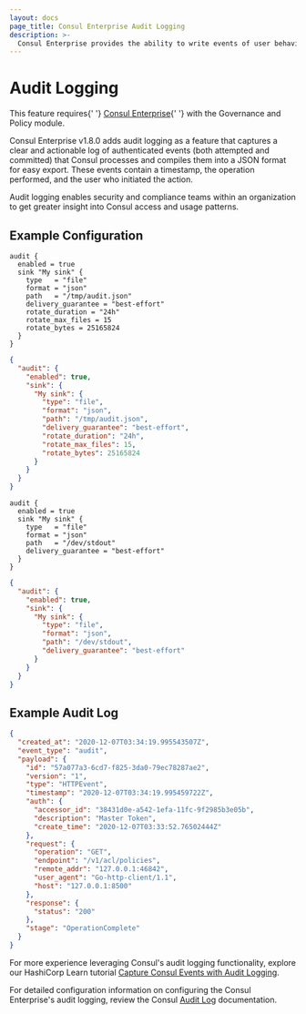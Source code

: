```yaml
---
layout: docs
page_title: Consul Enterprise Audit Logging
description: >-
  Consul Enterprise provides the ability to write events of user behavior with Consul’s API so operations and security users can perform legal compliance auditing.
---
```


# Audit Logging

<EnterpriseAlert>
  This feature requires{' '}
  <a href="https://www.hashicorp.com/products/consul/">Consul Enterprise</a>{' '}
  with the Governance and Policy module.
</EnterpriseAlert>

Consul Enterprise v1.8.0 adds audit logging as a feature that captures a clear and
actionable log of authenticated events (both attempted and committed) that Consul
processes and compiles them into a JSON format for easy export. These events contain
a timestamp, the operation performed, and the user who initiated the action.

Audit logging enables security and compliance teams within an organization to get
greater insight into Consul access and usage patterns.

## Example Configuration

<Tabs>
<Tab heading="Log to file">

<Tabs>
<Tab heading="HCL">

```hcl
audit {
  enabled = true
  sink "My sink" {
    type   = "file"
    format = "json"
    path   = "/tmp/audit.json"
    delivery_guarantee = "best-effort"
    rotate_duration = "24h"
    rotate_max_files = 15
    rotate_bytes = 25165824
  }
}
```
</Tab>
<Tab heading="JSON">

```json
{
  "audit": {
    "enabled": true,
    "sink": {
      "My sink": {
        "type": "file",
        "format": "json",
        "path": "/tmp/audit.json",
        "delivery_guarantee": "best-effort",
        "rotate_duration": "24h",
        "rotate_max_files": 15,
        "rotate_bytes": 25165824
      }
    }
  }
}
```
</Tab>
</Tabs>
</Tab>

<Tab heading="Log to standard out">

<Tabs>
<Tab heading="HCL">

```hcl
audit {
  enabled = true
  sink "My sink" {
    type   = "file"
    format = "json"
    path   = "/dev/stdout"
    delivery_guarantee = "best-effort"
  }
}
```
</Tab>
<Tab heading="JSON">

```json
{
  "audit": {
    "enabled": true,
    "sink": {
      "My sink": {
        "type": "file",
        "format": "json",
        "path": "/dev/stdout",
        "delivery_guarantee": "best-effort"
      }
    }
  }
}
```

</Tab>
</Tabs>
</Tab>
</Tabs>

## Example Audit Log

```json
{
  "created_at": "2020-12-07T03:34:19.995543507Z",
  "event_type": "audit",
  "payload": {
    "id": "57a077a3-6cd7-f825-3da0-79ec78287ae2",
    "version": "1",
    "type": "HTTPEvent",
    "timestamp": "2020-12-07T03:34:19.995459722Z",
    "auth": {
      "accessor_id": "38431d0e-a542-1efa-11fc-9f2985b3e05b",
      "description": "Master Token",
      "create_time": "2020-12-07T03:33:52.76502444Z"
    },
    "request": {
      "operation": "GET",
      "endpoint": "/v1/acl/policies",
      "remote_addr": "127.0.0.1:46842",
      "user_agent": "Go-http-client/1.1",
      "host": "127.0.0.1:8500"
    },
    "response": {
      "status": "200"
    },
    "stage": "OperationComplete"
  }
}
```

For more experience leveraging Consul's audit logging functionality, explore our
HashiCorp Learn tutorial [Capture Consul Events with Audit Logging](https://learn.hashicorp.com/tutorials/consul/audit-logging).

For detailed configuration information on configuring the Consul Enterprise's audit
logging, review the Consul [Audit Log](https://www.consul.io/docs/agent/options#audit)
documentation.
